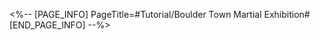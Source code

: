 <%-- [PAGE_INFO]
PageTitle=#Tutorial/Boulder Town Martial Exhibition#
[END_PAGE_INFO] --%>
{{Tutorial
|sort      = 807201
|title     = Boulder Town Martial Exhibition
|subtitle  = 
|type      = 
|about     = 
|image1    = Tutorial Boulder Town Martial Exhibition 1.png{{subst:void|<!--$UPLOAD:<<SpriteOutput/TutorialPic/TutorialPage_807201.png>-<Tutorial Boulder Town Martial Exhibition 1.png>>}}
|text1     = While competing in the Boulder Town Martial Exhibition, players can now freely choose the buffs they receive each round, instead of having fixed ones.
}}